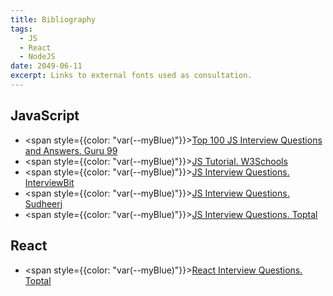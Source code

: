 ```yaml
---
title: Bibliography
tags:
  - JS
  - React
  - NodeJS
date: 2049-06-11
excerpt: Links to external fonts used as consultation. 
---
```


## JavaScript
- <span style={{color: "var(--myBlue)"}}>[Top 100 JS Interview Questions and Answers. Guru 99](https://www.guru99.com/javascript-interview-questions-answers.html)</span>
- <span style={{color: "var(--myBlue)"}}>[JS Tutorial. W3Schools](https://www.w3schools.com/js/)</span>
- <span style={{color: "var(--myBlue)"}}>[JS Interview Questions. InterviewBit](https://www.interviewbit.com/javascript-interview-questions/)</span>
- <span style={{color: "var(--myBlue)"}}>[JS Interview Questions. Sudheerj](https://github.com/sudheerj/javascript-interview-questions)</span>
- <span style={{color: "var(--myBlue)"}}>[JS Interview Questions. Toptal](https://www.toptal.com/javascript/interview-questions)</span>


## React

- <span style={{color: "var(--myBlue)"}}>[React Interview Questions. Toptal](https://www.toptal.com/react/interview-questions)</span> 